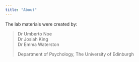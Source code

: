 ```yaml
---
title: "About"
---
```


The lab materials were created by:

> Dr Umberto Noe  
> Dr Josiah King  
> Dr Emma Waterston  
> 
> Department of Psychology, The University of Edinburgh

